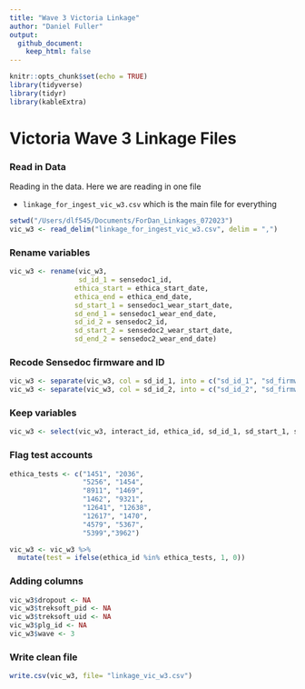 ```yaml
---
title: "Wave 3 Victoria Linkage"
author: "Daniel Fuller"
output:
  github_document:
    keep_html: false
---
```


```r
knitr::opts_chunk$set(echo = TRUE)
library(tidyverse)
library(tidyr)
library(kableExtra)
```

# Victoria Wave 3 Linkage Files

### Read in Data

Reading in the data. Here we are reading in one file

- `linkage_for_ingest_vic_w3.csv` which is the main file for everything

```r
setwd("/Users/dlf545/Documents/ForDan_Linkages_072023")
vic_w3 <- read_delim("linkage_for_ingest_vic_w3.csv", delim = ",")
```

### Rename variables

```r
vic_w3 <- rename(vic_w3, 
                 sd_id_1 = sensedoc1_id,
                ethica_start = ethica_start_date, 
                ethica_end = ethica_end_date,
                sd_start_1 = sensedoc1_wear_start_date,
                sd_end_1 = sensedoc1_wear_end_date,
                sd_id_2 = sensedoc2_id,
                sd_start_2 = sensedoc2_wear_start_date,
                sd_end_2 = sensedoc2_wear_end_date)
```

### Recode Sensedoc firmware and ID 

```r
vic_w3 <- separate(vic_w3, col = sd_id_1, into = c("sd_id_1", "sd_firmware_1"), sep = "-")
vic_w3 <- separate(vic_w3, col = sd_id_2, into = c("sd_id_2", "sd_firmware_2"), sep = "-")
```

### Keep variables

```r
vic_w3 <- select(vic_w3, interact_id, ethica_id, sd_id_1, sd_start_1, sd_end_1, sd_id_2, sd_start_2, sd_end_2, data_disposition)
```

### Flag test accounts

```r
ethica_tests <- c("1451", "2036", 
                  "5256", "1454", 
                  "8911", "1469",
                  "1462", "9321", 
                  "12641", "12638", 
                  "12617", "1470",
                  "4579", "5367",
                  "5399","3962")
```

```r
vic_w3 <- vic_w3 %>%
  mutate(test = ifelse(ethica_id %in% ethica_tests, 1, 0)) 
```

### Adding columns

```r
vic_w3$dropout <- NA
vic_w3$treksoft_pid <- NA
vic_w3$treksoft_uid <- NA
vic_w3$plg_id <- NA
vic_w3$wave <- 3
```

### Write clean file

```r
write.csv(vic_w3, file= "linkage_vic_w3.csv")
```

